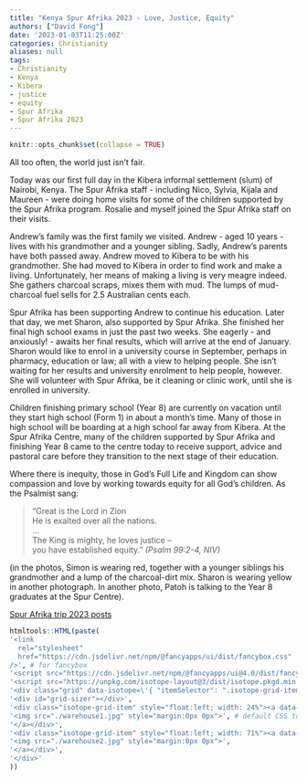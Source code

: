 ```yaml
---
title: "Kenya Spur Afrika 2023 - Love, Justice, Equity"
authors: ["David Fong"]
date: '2023-01-03T11:25:00Z'
categories: Christianity
aliases: null
tags:
- Christianity
- Kenya
- Kibera
- justice
- equity
- Spur Afrika
- Spur Afrika 2023
---
```


```r
knitr::opts_chunk$set(collapse = TRUE)
```

All too often, the world just isn’t fair.

Today was our first full day in the Kibera informal settlement (slum) of Nairobi, Kenya. The Spur Afrika staff - including Nico, Sylvia, Kijala and Maureen - were doing home visits for some of the children supported by the Spur Afrika program. Rosalie and myself joined the Spur Afrika staff on their visits.

Andrew’s family was the first family we visited. Andrew - aged 10 years - lives with his grandmother and a younger sibling. Sadly, Andrew’s parents have both passed away. Andrew moved to Kibera to be with his grandmother. She had moved to Kibera in order to find work and make a living. Unfortunately, her means of making a living is very meagre indeed. She gathers charcoal scraps, mixes them with mud. The lumps of mud-charcoal fuel sells for 2.5 Australian cents each.

Spur Afrika has been supporting Andrew to continue his education. Later that day, we met Sharon, also supported by Spur Afrika. She finished her final high school exams in just the past two weeks. She eagerly - and anxiously! - awaits her final results, which will arrive at the end of January. Sharon would like to enrol in a university course in September, perhaps in pharmacy, education or law; all with a view to helping people. She isn’t waiting for her results and university enrolment to help people, however. She will volunteer with Spur Afrika, be it cleaning or clinic work, until she is enrolled in university.

Children finishing primary school (Year 8) are currently on vacation until they start high school (Form 1) in about a month’s time. Many of those in high school will be boarding at a high school far away from Kibera. At the Spur Afrika Centre, many of the children supported by Spur Afrika and finishing Year 8 came to the centre today to receive support, advice and pastoral care before they transition to the next stage of their education.

Where there is inequity, those in God’s Full Life and Kingdom can show compassion and love by working towards equity for all God’s children. As the Psalmist sang:

> “Great is the Lord in Zion  
He is exalted over all the nations.  
…  
The King is mighty, he loves justice –  
you have established equity.” *(Psalm 99:2-4, NIV)*

(in the photos, Simon is wearing red, together with a younger siblings his grandmother and a lump of the charcoal-dirt mix. Sharon is wearing yellow in another photograph. In another photo, Patoh is talking to the Year 8 graduates at the Spur Centre).

[Spur Afrika trip 2023 posts](/spurafrika2023/)

```r
htmltools::HTML(paste(
'<link
  rel="stylesheet"
  href="https://cdn.jsdelivr.net/npm/@fancyapps/ui/dist/fancybox.css"
/>', # for fancybox
'<script src="https://cdn.jsdelivr.net/npm/@fancyapps/ui@4.0/dist/fancybox.umd.js"></script>', # for fancybox
'<script src="https://unpkg.com/isotope-layout@3/dist/isotope.pkgd.min.js"></script>', # for isotope
'<div class="grid" data-isotope=\'{ "itemSelector": ".isotope-grid-item", "masonry": "{\"columnWidth\": \".grid-sizer\"}", "percentPosition": "true", "gutter": 0}\' >',
'<div id="grid-sizer"></div>',
'<div class="isotope-grid-item" style="float:left; width: 24%"><a data-fancybox="gallery" href="./warehouse1.jpg">',
'<img src="./warehouse1.jpg" style="margin:0px 0px">', # default CSS top/bottom margin is not zero
'</a></div>',
'<div class="isotope-grid-item" style="float:left; width: 71%"><a data-fancybox="gallery" href="./warehouse2.jpg">',
'<img src="./warehouse2.jpg" style="margin:0px 0px">',
'</a></div>',
'</div>'
))
```